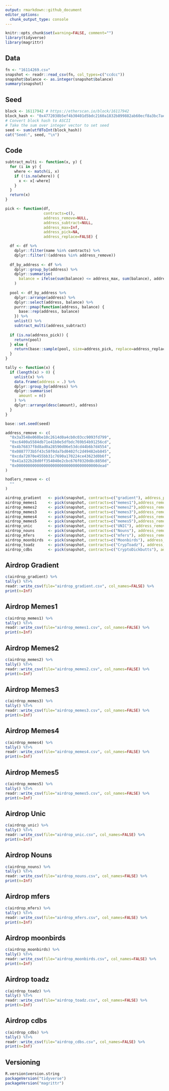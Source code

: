 ```yaml
---
output: rmarkdown::github_document
editor_options: 
  chunk_output_type: console
---
```


<!-- README.md is generated from README.Rmd. Please edit that file -->

```r
knitr::opts_chunk$set(warning=FALSE, comment="")
library(tidyverse)
library(magrittr)
```

## Data
```r
fn <- "16114269.csv"
snapshot <- readr::read_csv(fn, col_types=c("ccdcc"))
snapshot$balance <- as.integer(snapshot$balance)
summary(snapshot)
```

## Seed
```r
block <- 16117942 # https://etherscan.io/block/16117942
block_hash <- "0x4772038b5ef4b30401d5bdc2160a1832b899882ab60ecf8a3bc7aeb60724c035"
# Convert block hash to ASCII
# Take the sum over integer vector to set seed
seed <- sum(utf8ToInt(block_hash))
cat("Seed:", seed, "\n")
```

## Code
```r
subtract_multi <- function(x, y) {
  for (i in y) {
    where <- match(i, x)
    if (!is.na(where)) {
      x <- x[-where]
    }
  }
  return(x)
}

pick <- function(df,
                 contracts=c(),
                 address_remove=NULL,
                 address_subtract=NULL,
                 address_max=Inf,
                 address_pick=NA,
                 address_replace=FALSE) {

  df <- df %>%
    dplyr::filter(name %in% contracts) %>%
    dplyr::filter(!(address %in% address_remove))
  
  df_by_address <- df %>%
    dplyr::group_by(address) %>%
    dplyr::summarise(
      balance = ifelse(sum(balance) <= address_max, sum(balance), address_max)
    )
  
  pool <- df_by_address %>%
    dplyr::arrange(address) %>%
    dplyr::select(address, balance) %>%
    purrr::pmap(function(address, balance) {
      base::rep(address, balance)
    }) %>%
    unlist() %>%
    subtract_multi(address_subtract)
  
  if (is.na(address_pick)) {
    return(pool)
  } else {
    return(base::sample(pool, size=address_pick, replace=address_replace))
  }
}

tally <- function(x) {
  if (length(x) > 0) {
    unlist(x) %>%
    data.frame(address = .) %>%
    dplyr::group_by(address) %>%
    dplyr::summarise(
      amount = n()
    ) %>%
    dplyr::arrange(desc(amount), address)
  }
}
```

```r
base::set.seed(seed)

address_remove <- c(
  "0x3a3548e060be10c2614d0a4cb0c03cc9093fd799",
  "0xc6400a5584db71e41b0e5dfbdc769b54b91256cd",
  "0x4b76837f8d8ad0a28590d06e53dcd44b6b7d4554",
  "0x0887773b5f43c58f0da7bd0402fc2d49482eb845",
  "0xcda72070e455bb31c7690a170224ce43623d0b6f",
  "0x41a322b28d0ff354040e2cbc676f0320d8c8850d",
  "0x000000000000000000000000000000000000dead"
)

hodlers_remove <- c(
  ""
)

airdrop_gradient   <- pick(snapshot, contracts=c("gradient"), address_pick=79,address_max=1)
airdrop_memes1     <- pick(snapshot, contracts=c("memes1"),address_remove=address_remove, address_pick=50,address_max=1)
airdrop_memes2     <- pick(snapshot, contracts=c("memes2"),address_remove=address_remove, address_pick=38,address_max=1)
airdrop_memes3     <- pick(snapshot, contracts=c("memes3"),address_remove=address_remove, address_pick=50,address_max=1)
airdrop_memes4     <- pick(snapshot, contracts=c("memes4"),address_remove=address_remove, address_pick=75,address_max=1)
airdrop_memes5     <- pick(snapshot, contracts=c("memes5"),address_remove=address_remove, address_pick=413,address_max=1)
airdrop_unic       <- pick(snapshot, contracts=c("UNIC"), address_remove=address_remove,address_subtract = c(airdrop_memes1, airdrop_memes2, airdrop_memes3, airdrop_memes4, airdrop_memes5), address_pick=57,address_max=1)
airdrop_nouns      <- pick(snapshot, contracts=c("Nouns"), address_remove=address_remove,address_subtract = c(airdrop_memes1, airdrop_memes2, airdrop_memes3, airdrop_memes4, airdrop_memes5), address_pick=9,address_max=1)
airdrop_mfers      <- pick(snapshot, contracts=c("mfers"), address_remove=address_remove,address_subtract = c(airdrop_memes1, airdrop_memes2, airdrop_memes3, airdrop_memes4, airdrop_memes5), address_pick=168,address_max=1)
airdrop_moonbirds  <- pick(snapshot, contracts=c("Moonbirds"), address_remove=address_remove,address_subtract = c(airdrop_memes1, airdrop_memes2, airdrop_memes3, airdrop_memes4, airdrop_memes5), address_pick=197,address_max=1)
airdrop_toadz      <- pick(snapshot, contracts=c("CrypToadz"), address_remove=address_remove,address_subtract = c(airdrop_memes1, airdrop_memes2, airdrop_memes3, airdrop_memes4, airdrop_memes5), address_pick=123,address_max=1)
airdrop_cdbs       <- pick(snapshot, contracts=c("CryptoDickbutts"), address_remove=address_remove,address_subtract = c(airdrop_memes1, airdrop_memes2, airdrop_memes3, airdrop_memes4, airdrop_memes5), address_pick=54,address_max=1)
```

## Airdrop Gradient
```r
c(airdrop_gradient) %>%
tally() %T>%
readr::write_csv(file="airdrop_gradient.csv", col_names=FALSE) %>%
print(n=Inf)
```

## Airdrop Memes1
```r
c(airdrop_memes1) %>%
tally() %T>%
readr::write_csv(file="airdrop_memes1.csv", col_names=FALSE) %>%
print(n=Inf)
```

## Airdrop Memes2
```r
c(airdrop_memes2) %>%
tally() %T>%
readr::write_csv(file="airdrop_memes2.csv", col_names=FALSE) %>%
print(n=Inf)
```

## Airdrop Memes3
```r
c(airdrop_memes3) %>%
tally() %T>%
readr::write_csv(file="airdrop_memes3.csv", col_names=FALSE) %>%
print(n=Inf)
```

## Airdrop Memes4
```r
c(airdrop_memes4) %>%
tally() %T>%
readr::write_csv(file="airdrop_memes4.csv", col_names=FALSE) %>%
print(n=Inf)
```

## Airdrop Memes5
```r
c(airdrop_memes5) %>%
tally() %T>%
readr::write_csv(file="airdrop_memes5.csv", col_names=FALSE) %>%
print(n=Inf)
```

## Airdrop Unic
```r
c(airdrop_unic) %>%
tally() %T>%
readr::write_csv(file="airdrop_unic.csv", col_names=FALSE) %>%
print(n=Inf)
```

## Airdrop Nouns
```r
c(airdrop_nouns) %>%
tally() %T>%
readr::write_csv(file="airdrop_nouns.csv", col_names=FALSE) %>%
print(n=Inf)
```

## Airdrop mfers
```r
c(airdrop_mfers) %>%
tally() %T>%
readr::write_csv(file="airdrop_mfers.csv", col_names=FALSE) %>%
print(n=Inf)
```

## Airdrop moonbirds
```r
c(airdrop_moonbirds) %>%
tally() %T>%
readr::write_csv(file="airdrop_moonbirds.csv", col_names=FALSE) %>%
print(n=Inf)
```

## Airdrop toadz
```r
c(airdrop_toadz) %>%
tally() %T>%
readr::write_csv(file="airdrop_toadz.csv", col_names=FALSE) %>%
print(n=Inf)
```

## Airdrop cdbs
```r
c(airdrop_cdbs) %>%
tally() %T>%
readr::write_csv(file="airdrop_cdbs.csv", col_names=FALSE) %>%
print(n=Inf)
```


## Versioning
```r
R.version$version.string
packageVersion("tidyverse")
packageVersion("magrittr")
```
